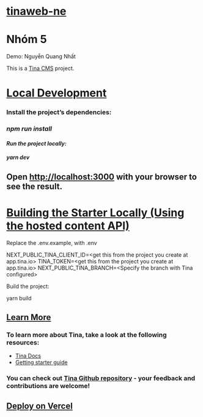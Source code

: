 
# [tinaweb-ne](https://quangnhat2003.github.io/tinaweb-ne/)

# Nhóm 5

Demo: Nguyễn Quang Nhất

This is a [Tina CMS](https://tina.io/) project.

# [Local Development](https://quangnhat2003.github.io/tinaweb-ne/)

### Install the project’s dependencies:

### *npm run install*

####

#### *Run the project locally:*

####

#### *yarn dev*

## Open [http://localhost:3000](http://localhost:3000/) with your browser to see the result.

# [Building the Starter Locally (Using the hosted content API)](https://quangnhat2003.github.io/tinaweb-ne/)

Replace the .env.example, with .env

NEXT\_PUBLIC\_TINA\_CLIENT\_ID=\<get this from the project you create at app.tina.io>
TINA\_TOKEN=\<get this from the project you create at app.tina.io>
NEXT\_PUBLIC\_TINA\_BRANCH=\<Specify the branch with Tina configured>

Build the project:

yarn build

## [Learn More](https://quangnhat2003.github.io/tinaweb-ne/)

### To learn more about Tina, take a look at the following resources:

* [Tina Docs](https://tina.io/docs)
* [Getting starter guide](https://tina.io/guides/tina-cloud/starter/overview/)

### You can check out [Tina Github repository](https://github.com/tinacms/tinacms) - your feedback and contributions are welcome!

## [Deploy on Vercel](https://quangnhat2003.github.io/tinaweb-ne/)

